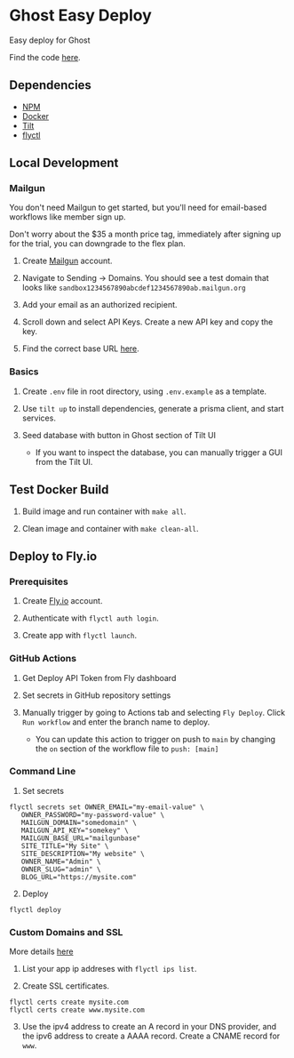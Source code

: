 # Ghost Easy Deploy

Easy deploy for Ghost

Find the code [here](https://github.com/mikan-laboratory/ghost-easy-deploy).

## Dependencies

- [NPM](https://www.npmjs.com/)
- [Docker](https://www.docker.com/)
- [Tilt](https://tilt.dev/)
- [flyctl](https://fly.io/docs/flyctl/installing/)

## Local Development

### Mailgun

You don't need Mailgun to get started, but you'll need for email-based workflows like member sign up.

Don't worry about the $35 a month price tag, immediately after signing up for the trial, you can downgrade to the flex plan.

1. Create [Mailgun](https://www.mailgun.com/) account.

2. Navigate to Sending -> Domains. You should see a test domain that looks like `sandbox1234567890abcdef1234567890ab.mailgun.org`

3. Add your email as an authorized recipient.

4. Scroll down and select API Keys. Create a new API key and copy the key.

5. Find the correct base URL [here](https://documentation.mailgun.com/en/latest/api-intro.html#base-url).

### Basics

1. Create `.env` file in root directory, using `.env.example` as a template.

2. Use `tilt up` to install dependencies, generate a prisma client, and start services.

3. Seed database with button in Ghost section of Tilt UI

   - If you want to inspect the database, you can manually trigger a GUI from the Tilt UI.

## Test Docker Build

1. Build image and run container with `make all`.

2. Clean image and container with `make clean-all`.

## Deploy to Fly.io

### Prerequisites

1. Create [Fly.io](https://fly.io) account.

2. Authenticate with `flyctl auth login`.

3. Create app with `flyctl launch`.

### GitHub Actions

1. Get Deploy API Token from Fly dashboard

2. Set secrets in GitHub repository settings

3. Manually trigger by going to Actions tab and selecting `Fly Deploy`. Click `Run workflow` and enter the branch name to deploy.
   - You can update this action to trigger on push to `main` by changing the `on` section of the workflow file to `push: [main]`

### Command Line

1. Set secrets

```
flyctl secrets set OWNER_EMAIL="my-email-value" \
   OWNER_PASSWORD="my-password-value" \
   MAILGUN_DOMAIN="somedomain" \
   MAILGUN_API_KEY="somekey" \
   MAILGUN_BASE_URL="mailgunbase"
   SITE_TITLE="My Site" \
   SITE_DESCRIPTION="My website" \
   OWNER_NAME="Admin" \
   OWNER_SLUG="admin" \
   BLOG_URL="https://mysite.com"
```

2. Deploy

```
flyctl deploy
```

### Custom Domains and SSL

More details [here](https://fly.io/docs/networking/custom-domains-with-fly/)

1. List your app ip addreses with `flyctl ips list`.

2. Create SSL certificates.

```
flyctl certs create mysite.com
flyctl certs create www.mysite.com
```

3. Use the ipv4 address to create an A record in your DNS provider, and the ipv6 address to create a AAAA record. Create a CNAME record for `www`.
